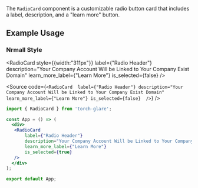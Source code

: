 
<Meta  of={RadioCardStories} />

<Title>RadioCard</Title>

The `RadioCard` component is a customizable radio button card that includes a label, description, and a "learn more" button.

## Example Usage

### Nrmall Style
 <RadioCard
  style={{width:"311px"}}
  label={"Radio Header"}
  description="Your Company Account Will be Linked to Your Company Exist Domain" 
  learn_more_label={"Learn More"}
   is_selected={false} 
   />

<Source code={`
 <RadioCard 
  label={"Radio Header"}
  description="Your Company Account Will be Linked to Your Company Exist Domain" 
  learn_more_label={"Learn More"}
  is_selected={false} 
/>
`} />

```jsx
import { RadioCard } from 'torch-glare';

const App = () => (
  <div>
   <RadioCard 
       label={"Radio Header"}
       description="Your Company Account Will be Linked to Your Company Exist Domain" 
       learn_more_label={"Learn More"}
       is_selected={true} 
   />
  </div>
);

export default App;
```